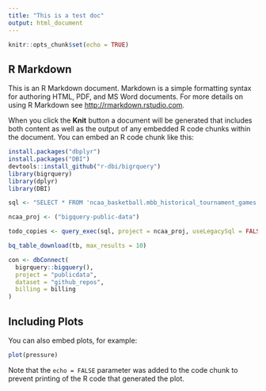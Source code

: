 ```yaml
---
title: "This is a test doc"
output: html_document
---
```


```r
knitr::opts_chunk$set(echo = TRUE)
```

## R Markdown

This is an R Markdown document. Markdown is a simple formatting syntax for authoring HTML, PDF, and MS Word documents. For more details on using R Markdown see <http://rmarkdown.rstudio.com>.

When you click the **Knit** button a document will be generated that includes both content as well as the output of any embedded R code chunks within the document. You can embed an R code chunk like this:

```r
install.packages("dbplyr")
install.packages("DBI")
devtools::install_github("r-dbi/bigrquery")
library(bigrquery)
library(dplyr)
library(DBI)

sql <- "SELECT * FROM 'ncaa_basketball.mbb_historical_tournament_games'"

ncaa_proj <- ("bigquery-public-data")

todo_copies <- query_exec(sql, project = ncaa_proj, useLegacySql = FALSE)

bq_table_download(tb, max_results = 10)

con <- dbConnect(
  bigrquery::bigquery(),
  project = "publicdata",
  dataset = "github_repos",
  billing = billing
)
```

## Including Plots

You can also embed plots, for example:

```r
plot(pressure)
```

Note that the `echo = FALSE` parameter was added to the code chunk to prevent printing of the R code that generated the plot.
